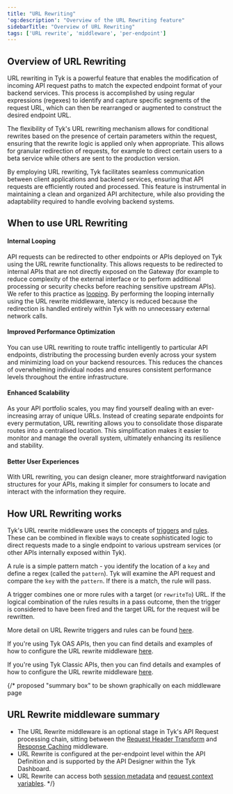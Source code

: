 ```yaml
---
title: "URL Rewriting"
'og:description': "Overview of the URL Rewriting feature"
sidebarTitle: "Overview of URL Rewriting"
tags: ['URL rewrite', 'middleware', 'per-endpoint']
---
```


## Overview of URL Rewriting

URL rewriting in Tyk is a powerful feature that enables the modification of incoming API request paths to match the expected endpoint format of your backend services. This process is accomplished by using regular expressions (regexes) to identify and capture specific segments of the request URL, which can then be rearranged or augmented to construct the desired endpoint URL.

The flexibility of Tyk's URL rewriting mechanism allows for conditional rewrites based on the presence of certain parameters within the request, ensuring that the rewrite logic is applied only when appropriate. This allows for granular redirection of requests, for example to direct certain users to a beta service while others are sent to the production version.

By employing URL rewriting, Tyk facilitates seamless communication between client applications and backend services, ensuring that API requests are efficiently routed and processed. This feature is instrumental in maintaining a clean and organized API architecture, while also providing the adaptability required to handle evolving backend systems.

## When to use URL Rewriting

#### Internal Looping

API requests can be redirected to other endpoints or APIs deployed on Tyk using the URL rewrite functionality. This allows requests to be redirected to internal APIs that are not directly exposed on the Gateway (for example to reduce complexity of the external interface or to perform additional processing or security checks before reaching sensitive upstream APIs). We refer to this practice as [looping](/advanced-configuration/transform-traffic/looping). By performing the looping internally using the URL rewrite middleware, latency is reduced because the redirection is handled entirely within Tyk with no unnecessary external network calls.

#### Improved Performance Optimization

You can use URL rewriting to route traffic intelligently to particular API endpoints, distributing the processing burden evenly across your system and minimizing load on your backend resources. This reduces the chances of overwhelming individual nodes and ensures consistent performance levels throughout the entire infrastructure.

#### Enhanced Scalability

As your API portfolio scales, you may find yourself dealing with an ever-increasing array of unique URLs. Instead of creating separate endpoints for every permutation, URL rewriting allows you to consolidate those disparate routes into a centralised location. This simplification makes it easier to monitor and manage the overall system, ultimately enhancing its resilience and stability.

#### Better User Experiences

With URL rewriting, you can design cleaner, more straightforward navigation structures for your APIs, making it simpler for consumers to locate and interact with the information they require.

## How URL Rewriting works

Tyk's URL rewrite middleware uses the concepts of [triggers](/product-stack/tyk-gateway/middleware/url-rewrite-middleware#url-rewrite-triggers) and [rules](/product-stack/tyk-gateway/middleware/url-rewrite-middleware#url-rewrite-rules). These can be combined in flexible ways to create sophisticated logic to direct requests made to a single endpoint to various upstream services (or other APIs internally exposed within Tyk).

A rule is a simple pattern match - you identify the location of a `key` and define a regex (called the `pattern`). Tyk will examine the API request and compare the `key` with the `pattern`. If there is a match, the rule will pass.

A trigger combines one or more rules with a target (or `rewriteTo`) URL. If the logical combination of the rules results in a pass outcome, then the trigger is considered to have been fired and the target URL for the request will be rewritten.

More detail on URL Rewrite triggers and rules can be found [here](/product-stack/tyk-gateway/middleware/url-rewrite-middleware).

If you're using Tyk OAS APIs, then you can find details and examples of how to configure the URL rewrite middleware [here](/product-stack/tyk-gateway/middleware/url-rewrite-tyk-oas).

If you're using Tyk Classic APIs, then you can find details and examples of how to configure the URL rewrite middleware [here](/product-stack/tyk-gateway/middleware/url-rewrite-tyk-classic).

{/* proposed "summary box" to be shown graphically on each middleware page

## URL Rewrite middleware summary
 - The URL Rewrite middleware is an optional stage in Tyk's API Request processing chain, sitting between the [Request Header Transform](/transform-traffic/request-headers) and [Response Caching](/basic-config-and-security/reduce-latency/caching) middleware.
 - URL Rewrite is configured at the per-endpoint level within the API Definition and is supported by the API Designer within the Tyk Dashboard.
 - URL Rewrite can access both [session metadata](/getting-started/key-concepts/session-meta-data) and [request context variables](/context-variables). */}
